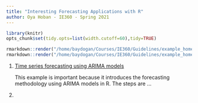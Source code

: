 ```yaml
---
title: "Interesting Forecasting Applications with R"
author: Oya Hoban - IE360 - Spring 2021
---
```

```r
library(knitr)
opts_chunk$set(tidy.opts=list(width.cutoff=60),tidy=TRUE)
```

```r
rmarkdown::render("/home/baydogan/Courses/IE360/Guidelines/example_homework_0.Rmd",output_format="pdf_document")
rmarkdown::render("/home/baydogan/Courses/IE360/Guidelines/example_homework_0.Rmd",output_format="html_document")
```

1. [Time series forecasting using ARIMA models](https://blogs.oracle.com/datascience/introduction-to-forecasting-with-arima-in-r)

    This example is important because it introduces the forecasting methodology using ARIMA models in R. The steps are ...

2.

